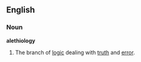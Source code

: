 ==English==
===Noun===
'''alethiology'''
# The branch of [[logic]] dealing with [[truth]] and [[error]].
